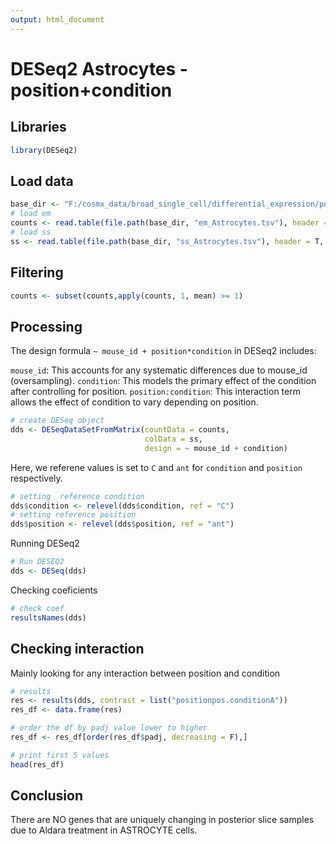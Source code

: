 ```yaml
---
output: html_document
---
```

# DESeq2 Astrocytes - position+condition

## Libraries
```r
library(DESeq2)

```

## Load data

```r

base_dir <- "F:/cosmx_data/broad_single_cell/differential_expression/position+condition/Astrocytes"
# load em 
counts <- read.table(file.path(base_dir, "em_Astrocytes.tsv"), header = T, sep = "\t", row.names = 1)
# load ss
ss <- read.table(file.path(base_dir, "ss_Astrocytes.tsv"), header = T, sep = "\t", row.names = 1)
```

## Filtering

```r
counts <- subset(counts,apply(counts, 1, mean) >= 1)
```

## Processing

The design formula `~ mouse_id + position*condition` in DESeq2 includes:

`mouse_id`: This accounts for any systematic differences due to mouse_id (oversampling). 
`condition`: This models the primary effect of the condition after controlling for position. 
`position:condition`: This interaction term allows the effect of condition to vary depending on position.

```r

# create DESeq object
dds <- DESeqDataSetFromMatrix(countData = counts, 
                              colData = ss,
                              design = ~ mouse_id + condition)


```

Here, we referene values is set to `C` and `ant` for `condition` and `position` respectively.

```r
# setting  reference condition
dds$condition <- relevel(dds$condition, ref = "C")
# setting reference position
dds$position <- relevel(dds$position, ref = "ant")

```

Running DESeq2

```r

# Run DESEQ2
dds <- DESeq(dds)

```

Checking coeficients

```r
# check coef
resultsNames(dds)

```

## Checking interaction

Mainly looking for any interaction between position and condition

```r
# results
res <- results(dds, contrast = list("positionpos.conditionA"))
res_df <- data.frame(res)

# order the df by padj value lower to higher 
res_df <- res_df[order(res_df$padj, decreasing = F),]

# print first 5 values
head(res_df)
```

## Conclusion

There are NO genes that are uniquely changing in posterior slice samples due to Aldara treatment in ASTROCYTE cells.
